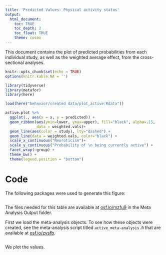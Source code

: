 ```yaml
---
title: 'Predicted Values: Physical activity status'
output: 
  html_document:
    toc: TRUE
    toc_depth: 2
    toc_float: TRUE
    theme: cosmo
---
```


This document contains the plot of predicted probabilities from each individual study, as well as the weighted average effect, from the cross-sectional analyses.

```r
knitr::opts_chunk$set(echo = TRUE)
options(knitr.kable.NA = '')
```

```r
library(tidyverse)
library(metafor)
library(here)
```


```r
load(here("behavior/created data/plot_active.Rdata"))
```


```r
active.plot %>%
  ggplot(., aes(x = x, y = predicted)) +
  geom_ribbon(aes(ymin=lower, ymax=upper), fill="black", alpha=.15,
              data = weighted.vals)+
  geom_line(aes(color = study), lty="dashed") +
  geom_line(data = weighted.vals, color="black") +
  scale_x_continuous("Neuroticism")+
  scale_y_continuous("Probability of \n being currently active") +
  facet_wrap(~group) +
  theme_bw() +
  theme(legend.position = "bottom")

```

# Code

The following packages were used to generate this figure: 

```r
```

The files needed for this table are available at [osf.io/mzfu9](https://osf.io/mzfu9/) in the Meta Analysis Output folder.

First we load the meta-analysis objects. To see how these objects were created, see the meta-analysis script titled `active_meta-analysis.R` that are available at [osf.io/zvsfb](https://osf.io/zvsfb/).

```r
```

We plot the values.

```r

```

